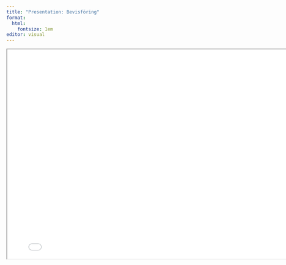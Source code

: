 ```yaml
---
title: "Presentation: Bevisföring"
format:
  html:
    fontsize: 1em
editor: visual
---
```


:::{.double-v-space}
:::
<iframe src="./bevis-pres.html" width="800" height="550"></iframe>

